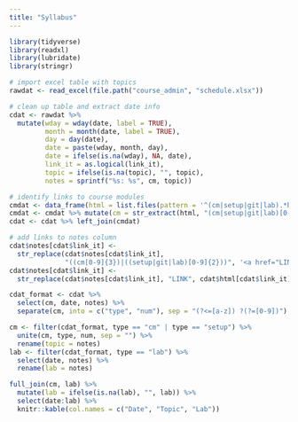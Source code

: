```yaml
---
title: "Syllabus"
---
```


```r
library(tidyverse)
library(readxl)
library(lubridate)
library(stringr)
```

```r
# import excel table with topics
rawdat <- read_excel(file.path("course_admin", "schedule.xlsx"))

# clean up table and extract date info
cdat <- rawdat %>%
  mutate(wday = wday(date, label = TRUE),
         month = month(date, label = TRUE),
         day = day(date),
         date = paste(wday, month, day),
         date = ifelse(is.na(wday), NA, date),
         link_it = as.logical(link_it),
         topic = ifelse(is.na(topic), "", topic),
         notes = sprintf("%s: %s", cm, topic))

# identify links to course modules
cmdat <- data_frame(html = list.files(pattern = '^(cm|setup|git|lab).*html$'))
cmdat <- cmdat %>% mutate(cm = str_extract(html, "(cm|setup|git|lab)[0-9]+"))
cdat <- cdat %>% left_join(cmdat)

# add links to notes column
cdat$notes[cdat$link_it] <-
  str_replace(cdat$notes[cdat$link_it],
              "((cm[0-9]{3})|((setup|git|lab)[0-9]{2}))", '<a href="LINK">\\1</a>')
cdat$notes[cdat$link_it] <-
  str_replace(cdat$notes[cdat$link_it], "LINK", cdat$html[cdat$link_it])
```

```r
cdat_format <- cdat %>%
  select(cm, date, notes) %>%
  separate(cm, into = c("type", "num"), sep = "(?<=[a-z]) ?(?=[0-9])")

cm <- filter(cdat_format, type == "cm" | type == "setup") %>%
  unite(cm, type, num, sep = "") %>%
  rename(topic = notes)
lab <- filter(cdat_format, type == "lab") %>%
  select(date, notes) %>%
  rename(lab = notes)

full_join(cm, lab) %>%
  mutate(lab = ifelse(is.na(lab), "", lab)) %>%
  select(date:lab) %>%
  knitr::kable(col.names = c("Date", "Topic", "Lab"))
```


